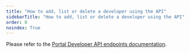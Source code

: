 ```yaml
---
title: "How to add, list or delete a developer using the API"
sidebarTitle: "How to add, list or delete a developer using the API"
order: 0
noindex: True
---
```



<LegacyClassicPortalApi/>

Please refer to the [Portal Developer API endpoints documentation](/tyk-apis/tyk-portal-api/portal-developers).



